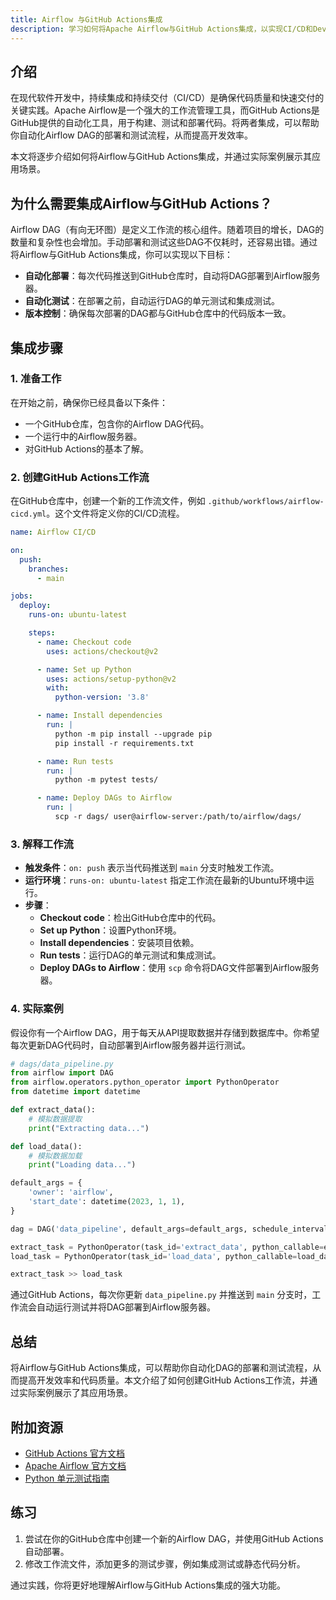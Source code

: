 ```yaml
---
title: Airflow 与GitHub Actions集成
description: 学习如何将Apache Airflow与GitHub Actions集成，以实现CI/CD和DevOps自动化工作流。
---
```


## 介绍

在现代软件开发中，持续集成和持续交付（CI/CD）是确保代码质量和快速交付的关键实践。Apache Airflow是一个强大的工作流管理工具，而GitHub Actions是GitHub提供的自动化工具，用于构建、测试和部署代码。将两者集成，可以帮助你自动化Airflow DAG的部署和测试流程，从而提高开发效率。

本文将逐步介绍如何将Airflow与GitHub Actions集成，并通过实际案例展示其应用场景。

## 为什么需要集成Airflow与GitHub Actions？

Airflow DAG（有向无环图）是定义工作流的核心组件。随着项目的增长，DAG的数量和复杂性也会增加。手动部署和测试这些DAG不仅耗时，还容易出错。通过将Airflow与GitHub Actions集成，你可以实现以下目标：

- **自动化部署**：每次代码推送到GitHub仓库时，自动将DAG部署到Airflow服务器。
- **自动化测试**：在部署之前，自动运行DAG的单元测试和集成测试。
- **版本控制**：确保每次部署的DAG都与GitHub仓库中的代码版本一致。

## 集成步骤

### 1. 准备工作

在开始之前，确保你已经具备以下条件：

- 一个GitHub仓库，包含你的Airflow DAG代码。
- 一个运行中的Airflow服务器。
- 对GitHub Actions的基本了解。

### 2. 创建GitHub Actions工作流

在GitHub仓库中，创建一个新的工作流文件，例如 `.github/workflows/airflow-cicd.yml`。这个文件将定义你的CI/CD流程。

```yaml
name: Airflow CI/CD

on:
  push:
    branches:
      - main

jobs:
  deploy:
    runs-on: ubuntu-latest

    steps:
      - name: Checkout code
        uses: actions/checkout@v2

      - name: Set up Python
        uses: actions/setup-python@v2
        with:
          python-version: '3.8'

      - name: Install dependencies
        run: |
          python -m pip install --upgrade pip
          pip install -r requirements.txt

      - name: Run tests
        run: |
          python -m pytest tests/

      - name: Deploy DAGs to Airflow
        run: |
          scp -r dags/ user@airflow-server:/path/to/airflow/dags/
```

### 3. 解释工作流

- **触发条件**：`on: push` 表示当代码推送到 `main` 分支时触发工作流。
- **运行环境**：`runs-on: ubuntu-latest` 指定工作流在最新的Ubuntu环境中运行。
- **步骤**：
  - **Checkout code**：检出GitHub仓库中的代码。
  - **Set up Python**：设置Python环境。
  - **Install dependencies**：安装项目依赖。
  - **Run tests**：运行DAG的单元测试和集成测试。
  - **Deploy DAGs to Airflow**：使用 `scp` 命令将DAG文件部署到Airflow服务器。

### 4. 实际案例

假设你有一个Airflow DAG，用于每天从API提取数据并存储到数据库中。你希望每次更新DAG代码时，自动部署到Airflow服务器并运行测试。

```python
# dags/data_pipeline.py
from airflow import DAG
from airflow.operators.python_operator import PythonOperator
from datetime import datetime

def extract_data():
    # 模拟数据提取
    print("Extracting data...")

def load_data():
    # 模拟数据加载
    print("Loading data...")

default_args = {
    'owner': 'airflow',
    'start_date': datetime(2023, 1, 1),
}

dag = DAG('data_pipeline', default_args=default_args, schedule_interval='@daily')

extract_task = PythonOperator(task_id='extract_data', python_callable=extract_data, dag=dag)
load_task = PythonOperator(task_id='load_data', python_callable=load_data, dag=dag)

extract_task >> load_task
```

通过GitHub Actions，每次你更新 `data_pipeline.py` 并推送到 `main` 分支时，工作流会自动运行测试并将DAG部署到Airflow服务器。

## 总结

将Airflow与GitHub Actions集成，可以帮助你自动化DAG的部署和测试流程，从而提高开发效率和代码质量。本文介绍了如何创建GitHub Actions工作流，并通过实际案例展示了其应用场景。

## 附加资源

- [GitHub Actions 官方文档](https://docs.github.com/en/actions)
- [Apache Airflow 官方文档](https://airflow.apache.org/docs/)
- [Python 单元测试指南](https://docs.python.org/3/library/unittest.html)

## 练习

1. 尝试在你的GitHub仓库中创建一个新的Airflow DAG，并使用GitHub Actions自动部署。
2. 修改工作流文件，添加更多的测试步骤，例如集成测试或静态代码分析。

通过实践，你将更好地理解Airflow与GitHub Actions集成的强大功能。